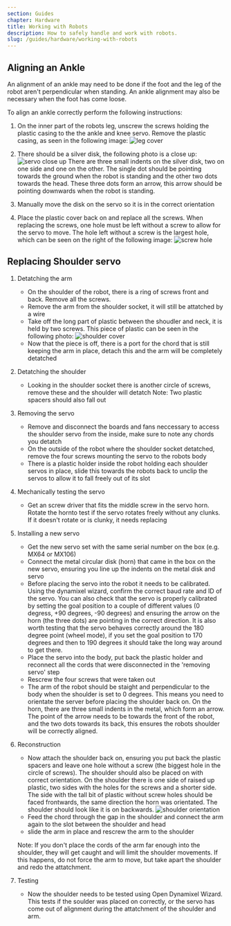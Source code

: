 ```yaml
---
section: Guides
chapter: Hardware
title: Working with Robots
description: How to safely handle and work with robots.
slug: /guides/hardware/working-with-robots
---
```


## Aligning an Ankle

An alignment of an ankle may need to be done if the foot and the leg of the robot aren't perpendicular when standing.
An ankle alignment may also be necessary when the foot has come loose.

To align an ankle correctly perform the following instructions:

1. On the inner part of the robots leg, unscrew the screws holding the plastic casing to the the ankle and knee servo.
   Remove the plastic casing, as seen in the following image:
   ![leg cover](./images/ankle_leg/leg_cover.jpg 'leg cover')

2. There should be a silver disk, the following photo is a close up:
   ![servo close up](./images/ankle_leg/servo_close.jpg 'servo close up')
   There are three small indents on the silver disk, two on one side and one on the other. The single dot should be pointing towards the ground when the robot is standing and the other two dots towards the head.
   These three dots form an arrow, this arrow should be pointing downwards when the robot is standing.

3. Manually move the disk on the servo so it is in the correct orientation

4. Place the plastic cover back on and replace all the screws. When replacing the screws, one hole must be left without a screw to allow for the servo to move. The hole left without a screw is the largest hole, which can be seen on the right of the following image:
   ![screw hole](./images/angle_leg/screw_holes.jpg 'screw hole')

## Replacing Shoulder servo

1. Detatching the arm

   - On the shoulder of the robot, there is a ring of screws front and back. Remove all the screws. 
   - Remove the arm from the shoulder socket, it will still be attatched by a wire
   - Take off the long part of plastic between the shoudler and neck, it is held by two screws. This piece of plastic can be seen in the following photo:
     ![shoulder cover](./images/shoulder/shoulder.jpg 'shoulder cover')
   - Now that the piece is off, there is a port for the chord that is still keeping the arm in place, detach this and the arm will be completely detatched

2. Detatching the shoulder
   - Looking in the shoulder socket there is another circle of screws, remove these and the shoulder will detatch
     Note: Two plastic spacers should also fall out
3. Removing the servo

   - Remove and disconnect the boards and fans neccessary to access the shoulder servo from the inside, make sure to note any chords you detatch
   - On the outside of the robot where the shoulder socket detatched, remove the four screws mounting the servo to the robots body
   - There is a plastic holder inside the robot holding each shoulder servos in place, slide this towards the robots back to unclip the servos to allow it to fall freely out of its slot

4. Mechanically testing the servo
   - Get an screw driver that fits the middle screw in the servo horn. Rotate the hornto test if the servo rotates freely without any clunks. If it doesn't rotate or is clunky, it needs replacing
5. Installing a new servo

   - Get the new servo set with the same serial number on the box (e.g. MX64 or MX106)
   - Connect the metal circular disk (horn) that came in the box on the new servo, ensuring you line up the indents on the metal disk and servo
   - Before placing the servo into the robot it needs to be calibrated. Using the dynamixel wizard, confirm the correct baud rate and ID of the servo. You can also check that the servo is properly calibrated by setting the goal position to a couple of different values (0 degress, +90 degrees, -90 degrees) and ensuring the arrow on the horn (the three dots) are pointing in the correct direction. It is also worth testing that the servo behaves correctly around the 180 degree point (wheel mode), if you set the goal position to 170 degrees and then to 190 degrees it should take the long way around to get there.
   - Place the servo into the body, put back the plastic holder and reconnect all the cords that were disconnected in the 'removing servo' step
   - Rescrew the four screws that were taken out
   - The arm of the robot should be staight and perpendicular to the body when the shoulder is set to 0 degrees. This means you need to orientate the server before placing the shoulder back on.
     On the horn, there are three small indents in the metal, which form an arrow. The point of the arrow needs to be towards the front of the robot, and the two dots towards its back, this ensures the robots shoulder will be correctly aligned.

6. Reconstruction

   - Now attach the shoulder back on, ensuring you put back the plastic spacers and leave one hole without a screw (the biggest hole in the circle of screws). The shoulder should also be placed on
     with correct orientation. On the shoulder there is one side of raised up plastic, two sides with the holes for the screws and a shorter side. The side with the tall bit of plastic without screw holes should be faced frontwards,
     the same direction the horn was orientated. The shoulder should look like it is on backwards. 
   ![shoulder orientation](./images/shoulder/shoulder_orientation2.jpg 'shoulder orientation') 
   - Feed the chord through the gap in the shoulder and connect the arm again to the slot between the shoulder and head
   - slide the arm in place and rescrew the arm to the shoulder
   
   Note: If you don't place the cords of the arm far enough into the shoulder, they will get caught and will limit the shoulder movements. If this happens, do not force the arm to move, but take apart the shoulder and redo the attatchment. 

7. Testing
   - Now the shoulder needs to be tested using Open Dynamixel Wizard. This tests if the soulder was placed on correctly, or the servo has come out of alignment during the attatchment of the shoulder and arm. 

